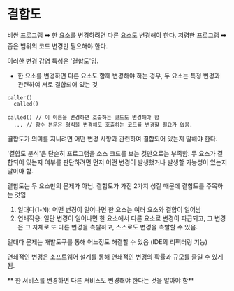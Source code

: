 # 결합도

비싼 프로그램 ➡️ 한 요소를 변경하려면 다른 요소도 변경해야 한다.
저렴한 프로그램 ➡️ 좁은 범위의 코드 변경만 필요해야 한다.

이러한 변경 감염 특성은 '결합도'임.

- 한 요소를 변경하면 다른 요소도 함께 변경해야 하는 경우, 두 요소는 특정 변경과 관련하여 서로 결합되어 있는 것

```
caller()
  called()

called() // 이 이름을 변경하면 호출하는 코드도 변경해야 함
  ... // 함수 본문은 형식을 변경해도 호출하는 코드를 변경할 필요가 없음.
```

결합도가 의미를 지니려면 어떤 변경 사항과 관련하여 결합되어 있는지 말해야 한다.

'결합도 분석'은 단순히 프로그램을 소스 코드를 보는 것만으로는 부족함. 두 요소가 결합되어 있는지 여부를 판단하려면 먼저 어떤 변경이 발생했거나 발생할 가능성이 있는지 알아야 함.

결합도는 두 요소만의 문제가 아님. 결합도가 가진 2가지 성질 때문에 결합도를 주목하는 것임

1. 일대다(1-N): 어떤 변경이 일어나면 한 요소는 여러 요소와 결합이 일어남
2. 연쇄작용: 일단 변경이 일어나면 한 요소에서 다른 요소로 변경이 파급되고, 그 변경은 그 자체로 또 다른 변경을 촉발하고, 스스로도 변경을 촉발할 수 있음.

일대다 문제는 개발도구를 통해 어느정도 해결할 수 있음 (IDE의 리팩터링 기능)

연쇄적인 변경은 소프트웨어 설계를 통해 연쇄적인 변경의 확률과 규모를 줄일 수 있게 됨.

** 한 서비스를 변경하면 다른 서비스도 변경해야 한다는 것을 알아야 함**
